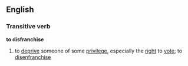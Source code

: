 ==English==
===Transitive verb===
'''to disfranchise'''
# to [[deprive]] someone of some [[privilege]], especially the [[right]] to [[vote]]; to [[disenfranchise]]